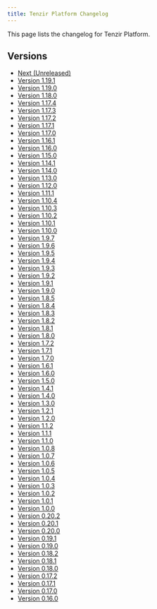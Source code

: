 ```yaml
---
title: Tenzir Platform Changelog
---
```


This page lists the changelog for Tenzir Platform.

## Versions

* [Next (Unreleased)](/changelog/platform/next)
* [Version 1.19.1](/changelog/platform/v1-19-1)
* [Version 1.19.0](/changelog/platform/v1-19-0)
* [Version 1.18.0](/changelog/platform/v1-18-0)
* [Version 1.17.4](/changelog/platform/v1-17-4)
* [Version 1.17.3](/changelog/platform/v1-17-3)
* [Version 1.17.2](/changelog/platform/v1-17-2)
* [Version 1.17.1](/changelog/platform/v1-17-1)
* [Version 1.17.0](/changelog/platform/v1-17-0)
* [Version 1.16.1](/changelog/platform/v1-16-1)
* [Version 1.16.0](/changelog/platform/v1-16-0)
* [Version 1.15.0](/changelog/platform/v1-15-0)
* [Version 1.14.1](/changelog/platform/v1-14-1)
* [Version 1.14.0](/changelog/platform/v1-14-0)
* [Version 1.13.0](/changelog/platform/v1-13-0)
* [Version 1.12.0](/changelog/platform/v1-12-0)
* [Version 1.11.1](/changelog/platform/v1-11-1)
* [Version 1.10.4](/changelog/platform/v1-10-4)
* [Version 1.10.3](/changelog/platform/v1-10-3)
* [Version 1.10.2](/changelog/platform/v1-10-2)
* [Version 1.10.1](/changelog/platform/v1-10-1)
* [Version 1.10.0](/changelog/platform/v1-10-0)
* [Version 1.9.7](/changelog/platform/v1-9-7)
* [Version 1.9.6](/changelog/platform/v1-9-6)
* [Version 1.9.5](/changelog/platform/v1-9-5)
* [Version 1.9.4](/changelog/platform/v1-9-4)
* [Version 1.9.3](/changelog/platform/v1-9-3)
* [Version 1.9.2](/changelog/platform/v1-9-2)
* [Version 1.9.1](/changelog/platform/v1-9-1)
* [Version 1.9.0](/changelog/platform/v1-9-0)
* [Version 1.8.5](/changelog/platform/v1-8-5)
* [Version 1.8.4](/changelog/platform/v1-8-4)
* [Version 1.8.3](/changelog/platform/v1-8-3)
* [Version 1.8.2](/changelog/platform/v1-8-2)
* [Version 1.8.1](/changelog/platform/v1-8-1)
* [Version 1.8.0](/changelog/platform/v1-8-0)
* [Version 1.7.2](/changelog/platform/v1-7-2)
* [Version 1.7.1](/changelog/platform/v1-7-1)
* [Version 1.7.0](/changelog/platform/v1-7-0)
* [Version 1.6.1](/changelog/platform/v1-6-1)
* [Version 1.6.0](/changelog/platform/v1-6-0)
* [Version 1.5.0](/changelog/platform/v1-5-0)
* [Version 1.4.1](/changelog/platform/v1-4-1)
* [Version 1.4.0](/changelog/platform/v1-4-0)
* [Version 1.3.0](/changelog/platform/v1-3-0)
* [Version 1.2.1](/changelog/platform/v1-2-1)
* [Version 1.2.0](/changelog/platform/v1-2-0)
* [Version 1.1.2](/changelog/platform/v1-1-2)
* [Version 1.1.1](/changelog/platform/v1-1-1)
* [Version 1.1.0](/changelog/platform/v1-1-0)
* [Version 1.0.8](/changelog/platform/v1-0-8)
* [Version 1.0.7](/changelog/platform/v1-0-7)
* [Version 1.0.6](/changelog/platform/v1-0-6)
* [Version 1.0.5](/changelog/platform/v1-0-5)
* [Version 1.0.4](/changelog/platform/v1-0-4)
* [Version 1.0.3](/changelog/platform/v1-0-3)
* [Version 1.0.2](/changelog/platform/v1-0-2)
* [Version 1.0.1](/changelog/platform/v1-0-1)
* [Version 1.0.0](/changelog/platform/v1-0-0)
* [Version 0.20.2](/changelog/platform/v0-20-2)
* [Version 0.20.1](/changelog/platform/v0-20-1)
* [Version 0.20.0](/changelog/platform/v0-20-0)
* [Version 0.19.1](/changelog/platform/v0-19-1)
* [Version 0.19.0](/changelog/platform/v0-19-0)
* [Version 0.18.2](/changelog/platform/v0-18-2)
* [Version 0.18.1](/changelog/platform/v0-18-1)
* [Version 0.18.0](/changelog/platform/v0-18-0)
* [Version 0.17.2](/changelog/platform/v0-17-2)
* [Version 0.17.1](/changelog/platform/v0-17-1)
* [Version 0.17.0](/changelog/platform/v0-17-0)
* [Version 0.16.0](/changelog/platform/v0-16-0)
